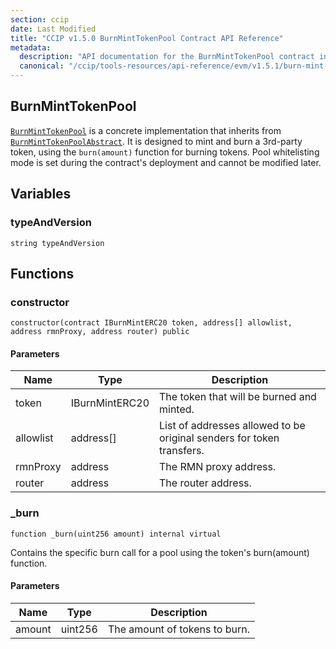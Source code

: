 ```yaml
---
section: ccip
date: Last Modified
title: "CCIP v1.5.0 BurnMintTokenPool Contract API Reference"
metadata:
  description: "API documentation for the BurnMintTokenPool contract in Chainlink CCIP v1.5.0, implementing burn/mint functionality for third-party tokens using burn(amount)."
  canonical: "/ccip/tools-resources/api-reference/evm/v1.5.1/burn-mint-token-pool"
---
```



<CcipCommon callout="importCCIPPackage150" />

## BurnMintTokenPool

[`BurnMintTokenPool`](https://github.com/smartcontractkit/ccip/tree/release/contracts-ccip-1.5.0/contracts/src/v0.8/ccip/pools/BurnMintTokenPool.sol) is a concrete implementation that inherits from [`BurnMintTokenPoolAbstract`](/ccip/tools-resources/api-reference/evm/v1.5.0/burn-mint-token-pool-abstract). It is designed to mint and burn a 3rd-party token, using the `burn(amount)` function for burning tokens. Pool whitelisting mode is set during the contract's deployment and cannot be modified later.

## Variables

### typeAndVersion

```solidity
string typeAndVersion
```

## Functions

### constructor

```solidity
constructor(contract IBurnMintERC20 token, address[] allowlist, address rmnProxy, address router) public
```

#### Parameters

| Name      | Type           | Description                                                           |
| --------- | -------------- | --------------------------------------------------------------------- |
| token     | IBurnMintERC20 | The token that will be burned and minted.                             |
| allowlist | address[]      | List of addresses allowed to be original senders for token transfers. |
| rmnProxy  | address        | The RMN proxy address.                                                |
| router    | address        | The router address.                                                   |

### \_burn

```solidity
function _burn(uint256 amount) internal virtual
```

Contains the specific burn call for a pool using the token's burn(amount) function.

#### Parameters

| Name   | Type    | Description                   |
| ------ | ------- | ----------------------------- |
| amount | uint256 | The amount of tokens to burn. |
